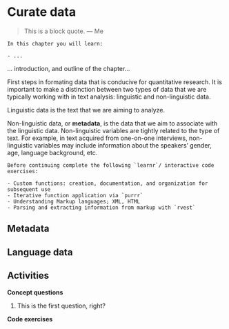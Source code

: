 # Curate data

> This is a block quote. 
> --- Me

```block
In this chapter you will learn:

- ...
```

... introduction, and outline of the chapter... 

First steps in formating data that is conducive for quantitative research. It is important to make a distinction between two types of data that we are typically working with in text analysis: linguistic and non-linguistic data. 

Linguistic data is the text that we are aiming to analyze. 

Non-linguistic data, or **metadata**, is the data that we aim to associate with the linguistic data. Non-linguistic variables are tightly related to the type of text. For example, in text acquired from one-on-one interviews, non-linguistic variables may include information about the speakers' gender, age, language background, etc. 

```block
Before continuing complete the following `learnr`/ interactive code exercises:

- Custom functions: creation, documentation, and organization for subsequent use
- Iterative function application via `purrr`
- Understanding Markup languages; XML, HTML
- Parsing and extracting information from markup with `rvest` 
```

## Metadata

## Language data

## Activities {-}

**Concept questions**

1. This is the first question, right?

**Code exercises**

